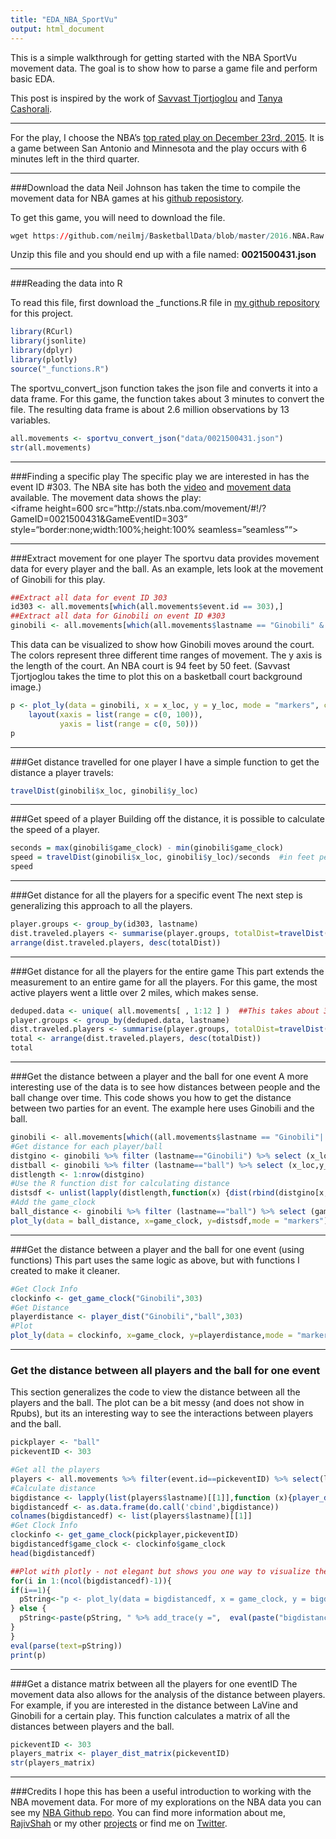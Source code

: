 ```yaml
---
title: "EDA_NBA_SportVu"
output: html_document
---
```


This is a simple walkthrough for getting started with the NBA SportVu movement data. The goal is to show how to parse a game file and perform basic EDA.  

This post is inspired by the work of [Savvast Tjortjoglou](http://savvastjortjoglou.com/nba-play-by-play-movements.html) and [Tanya Cashorali](http://tcbanalytics.com/blog/nba-movement-data-R.html#.VogLV5MrKCQ).

***
For the play, I choose the NBA's [top rated play on December 23rd, 2015](http://www.nba.com/video/channels/top_plays/2015/12/23/20151223-top10.nba/). It is a game between San Antonio and Minnesota and the play occurs with 6 minutes left in the third quarter.  

***
###Download the data
Neil Johnson has taken the time to compile the movement data for NBA games at his [github reposistory](https://github.com/neilmj/BasketballData/tree/master/2016.NBA.Raw.SportVU.Game.Logs).

To get this game, you will need to download the file.

```r
wget https://github.com/neilmj/BasketballData/blob/master/2016.NBA.Raw.SportVU.Game.Logs/12.23.2015.SAS.at.MIN.7z?raw=true
```

Unzip this file and you should end up with a file named: **0021500431.json**

***
###Reading the data into R

To read this file, first download the _functions.R file in [my github repository](https://github.com/rajshah4/NBA_SportVu) for this project.

```r
library(RCurl)
library(jsonlite)
library(dplyr)
library(plotly)
source("_functions.R")
```

The sportvu_convert_json function takes the json file and converts it into a data frame. For this game, the function takes about 3 minutes to convert the file. The resulting data frame is about 2.6 million observations by 13 variables.

```r
all.movements <- sportvu_convert_json("data/0021500431.json")
str(all.movements)
```

***
###Finding a specific play
The specific play we are interested in has the event ID #303.
The NBA site has both the [video](http://on.nba.com/1R7pmZF) and [movement data](http://on.nba.com/1YWXb3M) available. The movement data shows the play:  
<iframe height=600 src="http://stats.nba.com/movement/#!/?GameID=0021500431&GameEventID=303" style="border:none;width:100%;height:100% seamless="seamless""></iframe>


***
###Extract movement for one player
The sportvu data provides movement data for every player and the ball. As an example, lets look at the movement of Ginobili for this play.
```r
##Extract all data for event ID 303
id303 <- all.movements[which(all.movements$event.id == 303),]
##Extract all data for Ginobili on event ID #303
ginobili <- all.movements[which(all.movements$lastname == "Ginobili" & all.movements$event.id == 303),]
```

This data can be visualized to show how Ginobili moves around the court. The colors represent three different time ranges of movement. The y axis is the length of the court. An NBA court is 94 feet by 50 feet. (Savvast Tjortjoglou takes the time to plot this on a basketball court background image.)
```r
p <- plot_ly(data = ginobili, x = x_loc, y = y_loc, mode = "markers", color=cut(ginobili$game_clock, breaks=3)) %>% 
    layout(xaxis = list(range = c(0, 100)), 
           yaxis = list(range = c(0, 50))) 
p
```

***
###Get distance travelled for one player
I have a simple function to get the distance a player travels:
```r
travelDist(ginobili$x_loc, ginobili$y_loc)
```

***
###Get speed of a player
Building off the distance, it is possible to calculate the speed of a player.

```r
seconds = max(ginobili$game_clock) - min(ginobili$game_clock)
speed = travelDist(ginobili$x_loc, ginobili$y_loc)/seconds  #in feet per second
speed
```

***
###Get distance for all the players for a specific event 
The next step is generalizing this approach to all the players.
```r
player.groups <- group_by(id303, lastname)
dist.traveled.players <- summarise(player.groups, totalDist=travelDist(x_loc, y_loc),playerid = max(player_id))
arrange(dist.traveled.players, desc(totalDist))
```

***
###Get distance for all the players for the entire game
This part extends the measurement to an entire game for all the players. For this game, the most active players went a little over 2 miles, which makes sense.
```r
deduped.data <- unique( all.movements[ , 1:12 ] )  ##This takes about 30 seconds to run
player.groups <- group_by(deduped.data, lastname)
dist.traveled.players <- summarise(player.groups, totalDist=travelDist(x_loc,y_loc),playerid = max(player_id))
total <- arrange(dist.traveled.players, desc(totalDist))
total
```

***
###Get the distance between a player and the ball for one event
A more interesting use of the data is to see how distances between people and the ball change over time. This code shows you how to get the distance between two parties for an event. The example here uses Ginobili and the ball.

```r
ginobili <- all.movements[which((all.movements$lastname == "Ginobili"| all.movements$lastname == "ball") & all.movements$event.id == 303),]
#Get distance for each player/ball
distgino <- ginobili %>% filter (lastname=="Ginobili") %>% select (x_loc,y_loc) 
distball <- ginobili %>% filter (lastname=="ball") %>% select (x_loc,y_loc) 
distlength <- 1:nrow(distgino)
#Use the R function dist for calculating distance
distsdf <- unlist(lapply(distlength,function(x) {dist(rbind(distgino[x,], distball[x,]))}))
#Add the game_clock
ball_distance <- ginobili %>% filter (lastname=="ball") %>% select (game_clock) %>% mutate(distance=distsdf)
plot_ly(data = ball_distance, x=game_clock, y=distsdf,mode = "markers")
```

***
###Get the distance between a player and the ball for one event (using functions)
This part uses the same logic as above, but with functions I created to make it cleaner.
```r
#Get Clock Info
clockinfo <- get_game_clock("Ginobili",303)
#Get Distance
playerdistance <- player_dist("Ginobili","ball",303)
#Plot
plot_ly(data = clockinfo, x=game_clock, y=playerdistance,mode = "markers")
```

***
### Get the distance between all players and the ball for one event
This section generalizes the code to view the distance between all the players and the ball. The plot can be a bit messy (and does not show in Rpubs), but its an interesting way to see the interactions between players and the ball.
```r
pickplayer <- "ball"
pickeventID <- 303

#Get all the players
players <- all.movements %>% filter(event.id==pickeventID) %>% select(lastname) %>% distinct(lastname)
#Calculate distance
bigdistance <- lapply(list(players$lastname)[[1]],function (x){player_dist(pickplayer,x,pickeventID)})
bigdistancedf <- as.data.frame(do.call('cbind',bigdistance))
colnames(bigdistancedf) <- list(players$lastname)[[1]]
#Get Clock Info
clockinfo <- get_game_clock(pickplayer,pickeventID)
bigdistancedf$game_clock <- clockinfo$game_clock
head(bigdistancedf)

##Plot with plotly - not elegant but shows you one way to visualize the data
for(i in 1:(ncol(bigdistancedf)-1)){
if(i==1){
  pString<-"p <- plot_ly(data = bigdistancedf, x = game_clock, y = bigdistancedf[,1], name = colnames(bigdistancedf[1]))"
} else {
  pString<-paste(pString, " %>% add_trace(y =",  eval(paste("bigdistancedf[,",i,"]",sep="")),", name=", eval(paste("colnames(bigdistancedf[", i,"])",sep="")), ")", sep="")
}
}
eval(parse(text=pString))
print(p)
```

***
###Get a distance matrix between all the players for one eventID
The movement data also allows for the analysis of the distance between players. For example, if you are interested in the distance between LaVine and Ginobili for a certain play. This function calculates a matrix of all the distances between players and the ball.

```r
pickeventID <- 303
players_matrix <- player_dist_matrix(pickeventID)
str(players_matrix)
```

***
###Credits
I hope this has been a useful introduction to working with the NBA movement data. For more of my explorations on the NBA data you can see my [NBA Github repo](https://github.com/rajshah4/NBA_SportVu). You can find more information about me, [RajivShah](http://www.rajivshah.com) or my other [projects](http://projects.rajivshah.com) or find me on [Twitter](http://twitter.com/rajcs4).
